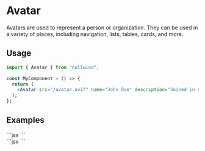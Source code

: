 

<Meta
  title="Avatar"
  description="Avatars are used to represent a person or organization. They can be used in a variety of places, including navigation, lists, tables, cards, and more."
/>

# Avatar

Avatars are used to represent a person or organization. They can be used in a variety of places, including navigation, lists, tables, cards, and more.

## Usage

```jsx
import { Avatar } from "nullwind";

const MyComponent = () => {
  return (
    <Avatar src="/avatar.avif" name="John Doe" description="Joined in April 1976">
  );
};
```

## Examples

<Playground title="Default">
  <Playground.Preview>
    <div class="flex flex-wrap justify-center">
      <Avatar src="/avatar.avif" name="John Doe" description="Joined in April 1976" />
    </div>
  </Playground.Preview>
  <Playground.Code>
    ```jsx
    <Avatar src="/avatar.avif" name="John Doe" description="Joined in April 1976" />
    ```
  </Playground.Code>
</Playground>

<Playground title="With empty image">
  <Playground.Preview>
    <div class="flex flex-wrap justify-center">
      <Avatar name="John Doe" description="Joined in April 1976" />
    </div>
  </Playground.Preview>
  <Playground.Code>
    ```jsx
    <Avatar name="John Doe" description="Joined in April 1976" />
    ```
  </Playground.Code>
</Playground>
